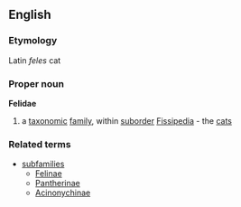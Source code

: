 ==English==
===Etymology===
Latin ''feles'' cat
===Proper noun===
{{wikipedia}}
'''Felidae'''
#a [[taxonomic]] [[family]], within [[suborder]] [[Fissipedia]] - the [[cat]]s
===Related terms===
{{wikispecies}}
*[[subfamilies]]
**[[Felinae]]
**[[Pantherinae]]
**[[Acinonychinae]]